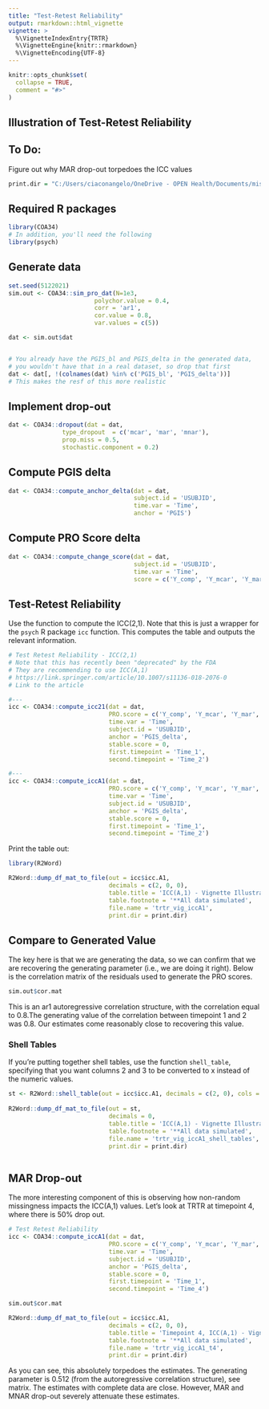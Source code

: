 ```yaml
---
title: "Test-Retest Reliability"
output: rmarkdown::html_vignette
vignette: >
  %\VignetteIndexEntry{TRTR}
  %\VignetteEngine{knitr::rmarkdown}
  %\VignetteEncoding{UTF-8}
---
```


```r
knitr::opts_chunk$set(
  collapse = TRUE,
  comment = "#>"
)
```

## Illustration of Test-Retest Reliability

## To Do: 
Figure out why MAR drop-out torpedoes the ICC values

```r
print.dir = "C:/Users/ciaconangelo/OneDrive - OPEN Health/Documents/misc_R_table_output"
```

## Required R packages
```r
library(COA34)
# In addition, you'll need the following
library(psych)
```


## Generate data
```r

set.seed(5122021)
sim.out <- COA34::sim_pro_dat(N=1e3,
                        polychor.value = 0.4,
                        corr = 'ar1',
                        cor.value = 0.8,
                        var.values = c(5))

dat <- sim.out$dat


# You already have the PGIS_bl and PGIS_delta in the generated data,
# you wouldn't have that in a real dataset, so drop that first
dat <- dat[, !(colnames(dat) %in% c('PGIS_bl', 'PGIS_delta'))]
# This makes the resf of this more realistic

```

## Implement drop-out

```r

dat <- COA34::dropout(dat = dat,
               type_dropout  = c('mcar', 'mar', 'mnar'),
               prop.miss = 0.5,
               stochastic.component = 0.2)


```


## Compute PGIS delta

```r
dat <- COA34::compute_anchor_delta(dat = dat,
                                   subject.id = 'USUBJID',
                                   time.var = 'Time',
                                   anchor = 'PGIS')

```


## Compute PRO Score delta

```r
dat <- COA34::compute_change_score(dat = dat,
                                   subject.id = 'USUBJID',
                                   time.var = 'Time',
                                   score = c('Y_comp', 'Y_mcar', 'Y_mar', 'Y_mnar'))


```




## Test-Retest Reliability

Use the function to compute the ICC(2,1). Note that this is just a wrapper for the `psych` R package `icc` function. This computes the table and outputs the relevant information. 

```r
# Test Retest Reliability - ICC(2,1)
# Note that this has recently been "deprecated" by the FDA
# They are recommending to use ICC(A,1)
# https://link.springer.com/article/10.1007/s11136-018-2076-0
# Link to the article

#---
icc <- COA34::compute_icc21(dat = dat,
                            PRO.score = c('Y_comp', 'Y_mcar', 'Y_mar', 'Y_mnar'),
                            time.var = 'Time',
                            subject.id = 'USUBJID',
                            anchor = 'PGIS_delta',
                            stable.score = 0, 
                            first.timepoint = 'Time_1', 
                            second.timepoint = 'Time_2')

#---
icc <- COA34::compute_iccA1(dat = dat,
                            PRO.score = c('Y_comp', 'Y_mcar', 'Y_mar', 'Y_mnar'),
                            time.var = 'Time',
                            subject.id = 'USUBJID',
                            anchor = 'PGIS_delta',
                            stable.score = 0, 
                            first.timepoint = 'Time_1', 
                            second.timepoint = 'Time_2')
```

Print the table out:

```r
library(R2Word)

R2Word::dump_df_mat_to_file(out = icc$icc.A1,
                            decimals = c(2, 0, 0), 
                            table.title = 'ICC(A,1) - Vignette Illustration', 
                            table.footnote = '**All data simulated',
                            file.name = 'trtr_vig_iccA1', 
                            print.dir = print.dir)


```

## Compare to Generated Value
The key here is that we are generating the data, so we can confirm that we are recovering the generating parameter (i.e., we are doing it right). Below is the correlation matrix of the residuals used to generate the PRO scores.  

```r

sim.out$cor.mat

```

This is an ar1 autoregressive correlation structure, with the correlation equal to 0.8.The generating value of the correlation between timepoint 1 and 2 was 0.8. Our estimates come reasonably close to recovering this value. 

### Shell Tables
If you're putting together shell tables, use the function `shell_table`, specifying that you want columns 2 and 3 to be converted to x instead of the numeric values. 


```r

st <- R2Word::shell_table(out = icc$icc.A1, decimals = c(2, 0), cols = c(2, 3))
                           
R2Word::dump_df_mat_to_file(out = st,
                            decimals = 0, 
                            table.title = 'ICC(A,1) - Vignette Illustration', 
                            table.footnote = '**All data simulated',
                            file.name = 'trtr_vig_iccA1_shell_tables', 
                            print.dir = print.dir)



```

## MAR Drop-out

The more interesting component of this is observing how non-random missingness impacts the ICC(A,1) values. Let's look at TRTR at timepoint 4, where there is 50% drop out. 

```r
# Test Retest Reliability
icc <- COA34::compute_iccA1(dat = dat,
                            PRO.score = c('Y_comp', 'Y_mcar', 'Y_mar', 'Y_mnar'),
                            time.var = 'Time',
                            subject.id = 'USUBJID',
                            anchor = 'PGIS_delta',
                            stable.score = 0, 
                            first.timepoint = 'Time_1', 
                            second.timepoint = 'Time_4')

sim.out$cor.mat

R2Word::dump_df_mat_to_file(out = icc$icc.A1,
                            decimals = c(2, 0, 0), 
                            table.title = 'Timepoint 4, ICC(A,1) - Vignette Illustration', 
                            table.footnote = '**All data simulated',
                            file.name = 'trtr_vig_iccA1_t4', 
                            print.dir = print.dir)


```

As you can see, this absolutely torpedoes the estimates. The generating parameter is 0.512 (from the autoregressive correlation structure), see matrix. The estimates with complete data are close. However, MAR and MNAR drop-out severely attenuate these estimates. 
